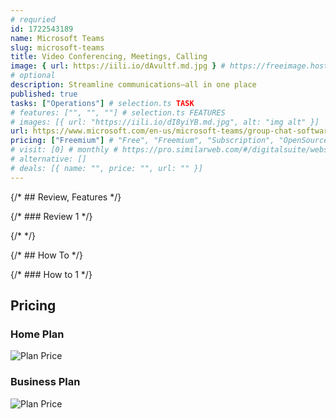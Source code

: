 ```yaml
---
# requried
id: 1722543189
name: Microsoft Teams
slug: microsoft-teams
title: Video Conferencing, Meetings, Calling
image: { url: https://iili.io/dAvultf.md.jpg } # https://freeimage.host/
# optional
description: Streamline communications—all in one place
published: true
tasks: ["Operations"] # selection.ts TASK
# features: ["", "", ""] # selection.ts FEATURES
# images: [{ url: "https://iili.io/dI8yiYB.md.jpg", alt: "img alt" }]
url: https://www.microsoft.com/en-us/microsoft-teams/group-chat-software
pricing: ["Freemium"] # "Free", "Freemium", "Subscription", "OpenSource", "Paid"
# visit: [0] # monthly # https://pro.similarweb.com/#/digitalsuite/websiteanalysis/home
# alternative: []
# deals: [{ name: "", price: "", url: "" }]
---
```


{/* ## Review, Features */}

{/* ### Review 1 */}

{/* <DetailYoutube videoId="" startTime={0} /> */}

{/* ## How To */}

{/* ### How to 1 */}

## Pricing

### Home Plan

<Img
  src="https://p140.p3.n0.cdn.zight.com/items/xQuoBd4o/b1376cad-bcc2-4f4e-ad97-753ed6f5c97a.jpg"
  alt="Plan Price"
/>

### Business Plan

<Img
  src="https://p140.p3.n0.cdn.zight.com/items/RBuAgKbk/df05c8eb-9dca-4f2d-84c9-be83a9b85da7.jpg"
  alt="Plan Price"
/>
